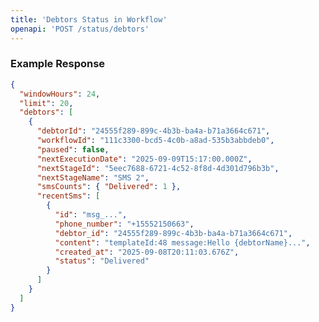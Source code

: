 ```yaml
---
title: 'Debtors Status in Workflow'
openapi: 'POST /status/debtors'
---
```


### Example Response

```json
{
  "windowHours": 24,
  "limit": 20,
  "debtors": [
    {
      "debtorId": "24555f289-899c-4b3b-ba4a-b71a3664c671",
      "workflowId": "111c3300-bcd5-4c0b-a8ad-535b3abbdeb0",
      "paused": false,
      "nextExecutionDate": "2025-09-09T15:17:00.000Z",
      "nextStageId": "5eec7688-6721-4c52-8f8d-4d301d796b3b",
      "nextStageName": "SMS 2",
      "smsCounts": { "Delivered": 1 },
      "recentSms": [
        {
          "id": "msg_...",
          "phone_number": "+15552150663",
          "debtor_id": "24555f289-899c-4b3b-ba4a-b71a3664c671",
          "content": "templateId:48 message:Hello {debtorName}...",
          "created_at": "2025-09-08T20:11:03.676Z",
          "status": "Delivered"
        }
      ]
    }
  ]
}
```


